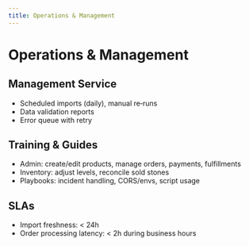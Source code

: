 ```yaml
---
title: Operations & Management
---
```


# Operations & Management

## Management Service

- Scheduled imports (daily), manual re‑runs
- Data validation reports
- Error queue with retry

## Training & Guides

- Admin: create/edit products, manage orders, payments, fulfillments
- Inventory: adjust levels, reconcile sold stones
- Playbooks: incident handling, CORS/envs, script usage

## SLAs

- Import freshness: < 24h
- Order processing latency: < 2h during business hours

